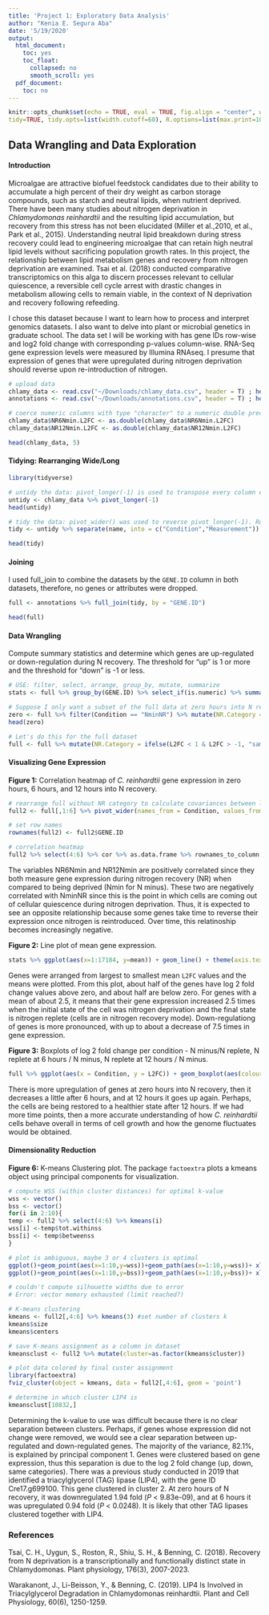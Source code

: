 ```yaml
---
title: 'Project 1: Exploratory Data Analysis'
author: "Kenia E. Segura Aba"
date: '5/19/2020'
output:
  html_document:
    toc: yes
    toc_float:
      collapsed: no
      smooth_scroll: yes
  pdf_document:
    toc: no
---
```


```r
knitr::opts_chunk$set(echo = TRUE, eval = TRUE, fig.align = "center", warning = F, message = F,
tidy=TRUE, tidy.opts=list(width.cutoff=60), R.options=list(max.print=100))
```

## Data Wrangling and Data Exploration

#### Introduction

Microalgae are attractive biofuel feedstock candidates due to their ability to accumulate a high percent of their dry weight as carbon storage compounds, such as starch and neutral lipids, when nutrient deprived. There have been many studies about nitrogen deprivation in *Chlamydomonas reinhardtii* and the resulting lipid accumulation, but recovery from this stress has not been elucidated (Miller et al.,2010, et al., Park et al., 2015). Understanding neutral lipid breakdown during stress recovery could lead to engineering microalgae that can retain high neutral lipid levels without sacrificing population growth rates. In this project, the relationship between lipid metabolism genes and recovery from nitrogen deprivation are examined. Tsai et al. (2018) conducted comparative transcriptomics on this alga to discern processes relevant to cellular quiescence, a reversible cell cycle arrest with drastic changes in metabolism allowing cells to remain viable, in the context of N deprivation and recovery following refeeding.

I chose this dataset because I want to learn how to process and interpret genomics datasets. I also want to delve into plant or microbial genetics in graduate school. The data set I will be working with has gene IDs row-wise and log2 fold change with corresponding p-values column-wise. RNA-Seq gene expression levels were measured by Illumina RNAseq. I presume that expression of genes that were upregulated during nitrogen deprivation should reverse upon re-introduction of nitrogen.

```r
# upload data
chlamy_data <- read.csv("~/Downloads/chlamy_data.csv", header = T) ; head(chlamy_data, 5) # re-introduced nitrogen ; zero hours into N recovery
annotations <- read.csv("~/Downloads/annotations.csv", header = T) ; head(annotations, 5) # 6 hours and 12 hours into N recovery

# coerce numeric columns with type "character" to a numeric double precision vector
chlamy_data$NR6Nmin.L2FC <- as.double(chlamy_data$NR6Nmin.L2FC) 
chlamy_data$NR12Nmin.L2FC <- as.double(chlamy_data$NR12Nmin.L2FC)

head(chlamy_data, 5)
```

#### Tidying: Rearranging Wide/Long

```r
library(tidyverse)

# untidy the data: pivot_longer(-1) is used to transpose every column except for the first one to a longer format in the full dataset.
untidy <- chlamy_data %>% pivot_longer(-1)
head(untidy)

# tidy the data: pivot_wider() was used to reverse pivot_longer(-1). Rows with NAs were removed.
tidy <- untidy %>% separate(name, into = c("Condition","Measurement")) %>% pivot_wider(names_from = "Measurement", values_from = "value") %>% na.omit()

head(tidy)
```

#### Joining

I used full_join to combine the datasets by the `GENE.ID` column in both datasets, therefore, no genes or attributes were dropped.
```r
full <- annotations %>% full_join(tidy, by = "GENE.ID")

head(full)
```

#### Data Wrangling

Compute summary statistics and determine which genes are up-regulated or down-regulation during N recovery. The threshold for "up" is 1 or more and the threshold for "down" is -1 or less.
```r
# USE: filter, select, arrange, group_by, mutate, summarize
stats <- full %>% group_by(GENE.ID) %>% select_if(is.numeric) %>% summarize_at(vars(L2FC), list(mean, sd, min, max)) %>% rename(mean=fn1, sd=fn2, min=fn3, max=fn4) %>% arrange(desc(mean)) %>% na.omit()

# Suppose I only want a subset of the full data at zero hours into N recovery and figure out whether the gene was upregulated or downregulated:
zero <- full %>% filter(Condition == "NminNR") %>% mutate(NR.Category = ifelse(L2FC > 1 & L2FC, "up", "down" ))
head(zero)

# Let's do this for the full dataset
full <- full %>% mutate(NR.Category = ifelse(L2FC < 1 & L2FC > -1, "same", ifelse(L2FC <= -1, "down", "up"))) %>% na.omit()
```

#### Visualizing Gene Expression

**Figure 1:** Correlation heatmap of *C. reinhardtii* gene expression in zero hours, 6 hours, and 12 hours into N recovery. 
```r
# rearrange full without NR category to calculate covariances between log 2 fold change values in the 3 conditions
full2 <- full[,1:6] %>% pivot_wider(names_from = Condition, values_from = c(L2FC, padj), names_sep = ".") %>% na.omit

# set row names
rownames(full2) <- full2$GENE.ID

# correlation heatmap
full2 %>% select(4:6) %>% cor %>% as.data.frame %>% rownames_to_column %>% pivot_longer(-1) %>% ggplot(aes(rowname,name,fill=value, label=signif(value, 2))) + geom_tile() + xlab("") + ylab("") + geom_text(label.size = 4, colour = "white")
```
The variables NR6Nmin and NR12Nmin are positively correlated since they both measure gene expression during nitrogen recovery (NR) when compared to being deprived (Nmin for N minus). These two are negatively correlated with NminNR since this is the point in which cells are coming out of cellular quiescence during nitrogen deprivation. Thus, it is expected to see an opposite relationship because some genes take time to reverse their expression once nitrogen is reintroduced. Over time, this relatinoship becomes increasingly negative.



**Figure 2:** Line plot of mean gene expression.
```r
stats %>% ggplot(aes(x=1:17184, y=mean)) + geom_line() + theme(axis.text.x=element_blank(), axis.title = element_text()) + labs(x = "Genes")
```
Genes were arranged from largest to smallest mean `L2FC` values and the means were plotted. From this plot, about half of the genes have log 2 fold change values above zero, and about half are below zero. For genes with a mean of about 2.5, it means that their gene expression increased 2.5 times when the initial state of the cell was nitrogen deprivation and the final state is nitrogen replete (cells are in nitrogen recovery mode). Down-regulationg of genes is more pronounced, with up to about a decrease of 7.5 times in gene expression.



**Figure 3:** Boxplots of log 2 fold change per condition - N minus/N replete, N replete at 6 hours / N minus, N replete at 12 hours / N minus.
```r
full %>% ggplot(aes(x = Condition, y = L2FC)) + geom_boxplot(aes(colour = NR.Category)) + theme(axis.text.x=element_text(angle = -90, hjust = 0)) + scale_y_continuous(breaks = round(seq(min(full$L2FC), max(full$L2FC), by = 1),1)) + stat_summary(fun.y = mean) + facet_wrap(~NR.Category)
```
There is more upregulation of genes at zero hours into N recovery, then it decreases a little after 6 hours, and at 12 hours it goes up again. Perhaps, the cells are being restored to a healthier state after 12 hours. If we had more time points, then a more accurate understanding of how *C. reinhardtii* cells behave overall in terms of cell growth and how the genome fluctuates would be obtained.

#### Dimensionality Reduction

**Figure 6:** K-means Clustering plot. The package `factoextra` plots a kmeans object using principal components for visualization.
```r
# compute WSS (within cluster distances) for optimal k-value
wss <- vector()
bss <- vector()
for(i in 2:10){
temp <- full2 %>% select(4:6) %>% kmeans(i) 
wss[i] <-temp$tot.withinss
bss[i] <- temp$betweenss
}

# plot is ambiguous, maybe 3 or 4 clusters is optimal
ggplot()+geom_point(aes(x=1:10,y=wss))+geom_path(aes(x=1:10,y=wss))+ xlab("clusters")+scale_x_continuous(breaks=1:10)
ggplot()+geom_point(aes(x=1:10,y=bss))+geom_path(aes(x=1:10,y=bss))+ xlab("clusters")+scale_x_continuous(breaks=1:10)

# couldn't compute silhouette widths due to error
# Error: vector memory exhausted (limit reached?)

# K-means clustering
kmeans <- full2[,4:6] %>% kmeans(3) #set number of clusters k 
kmeans$size
kmeans$centers

# save K-means assignment as a column in dataset
kmeansclust <- full2 %>% mutate(cluster=as.factor(kmeans$cluster))

# plot data colored by final custer assignment
library(factoextra)
fviz_cluster(object = kmeans, data = full2[,4:6], geom = 'point') 

# determine in which cluster LIP4 is
kmeansclust[10832,]
```
Determining the k-value to use was difficult because there is no clear separation between clusters. Perhaps, if genes whose expression did not change were removed, we would see a clear separation between up-regulated and down-regulated genes. The majority of the variance, 82.1%, is explained by principal component 1. Genes were clustered based on gene expression, thus this separation is due to the log 2 fold change (up, down, same categories). There was a previous study conducted in 2019 that identified a triacylglycerol (TAG) lipase (LIP4), with the gene ID Cre17.g699100. This gene clustered in cluster 2. At zero hours of N recovery, it was downregulated 1.94 fold (*P* < 9.83e-09), and at 6 hours it was upregulated 0.94 fold (*P* < 0.0248). It is likely that other TAG lipases clustered together with LIP4. 

### References
Tsai, C. H., Uygun, S., Roston, R., Shiu, S. H., & Benning, C. (2018). Recovery from N deprivation is a transcriptionally and functionally distinct state in Chlamydomonas. Plant physiology, 176(3), 2007-2023.

Warakanont, J., Li-Beisson, Y., & Benning, C. (2019). LIP4 Is Involved in Triacylglycerol Degradation in Chlamydomonas reinhardtii. Plant and Cell Physiology, 60(6), 1250-1259.
